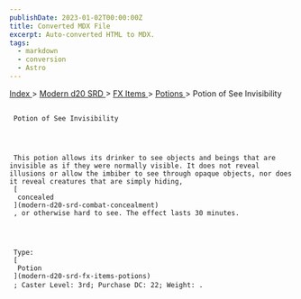 ```yaml
---
publishDate: 2023-01-02T00:00:00Z
title: Converted MDX File
excerpt: Auto-converted HTML to MDX.
tags:
  - markdown
  - conversion
  - Astro
---
```







[
      Index
     ](-index)
     >
     [
      Modern d20 SRD
     ](modern-d20-srd-index)
     >
     [
      FX Items
     ](modern-d20-srd-fx-items-index)
     >
     [
      Potions
     ](modern-d20-srd-fx-items-potions)
     > Potion of See Invisibility
    





## 
     Potion of See Invisibility
    



     This potion allows its drinker to see objects and beings that are invisible as if they were normally visible. It does not reveal illusions or allow the imbiber to see through opaque objects, nor does it reveal creatures that are simply hiding,
     [
      concealed
     ](modern-d20-srd-combat-concealment)
     , or otherwise hard to see. The effect lasts 30 minutes.
    



     Type:
     [
      Potion
     ](modern-d20-srd-fx-items-potions)
     ; Caster Level: 3rd; Purchase DC: 22; Weight: .
    




